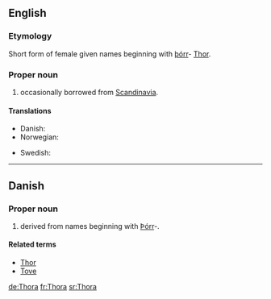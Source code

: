 ==English==

===Etymology===
Short form of {{etyl|non}} female given names beginning with [[þórr]]- [[Thor]].

===Proper noun===
{{en-proper noun}}

# {{given name|female|from=Germanic}} occasionally borrowed from [[Scandinavia]].

====Translations====
{{trans-top|female given name}}
* Danish: {{t-|da|Thora}}
* Norwegian: {{t+|no|Tora}}
{{trans-mid}}
* Swedish: {{t-|sv|Tora}}
{{trans-bottom}}

----

==Danish==

===Proper noun===
{{infl|da|proper noun}}

# {{given name|female|lang=da}} derived from {{ON.|lang=da}} names beginning with [[Þórr]]-.

====Related terms====
* [[Thor#Danish|Thor]]
* [[Tove]]

[[de:Thora]]
[[fr:Thora]]
[[sr:Thora]]